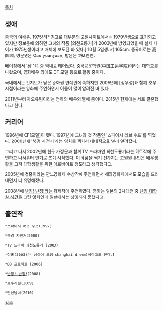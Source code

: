 [[목차]]
== 생애 ==
[[중국]]의 여[[배우]]. 1975년[* 참고로 대부분의 포털사이트에서는 1979년생으로 표기되고 있지만 정보통에 의하면 그녀의 작품 [의천도룡기]가 2003년에 방영되었을 때 실제 나이가 1975년생이라고 매체에 보도된 바 있다.] 10월 5일생. 키 165cm. 중국어로는 高圆圆, 영문명은 Gao yuanyuan, 발음은 까오웬웬.

베이징에서 1남 1녀 중 막내로 태어났다. 중국공운학원(中国工运学院)이라는 대학교를 나왔으며, 영화배우 외에도 CF 모델 등으로 활동 중이다. 

국내에서는 인지도가 낮은 중화권 연예인에 속하지만 2009년에 [정우성]과 함꼐 호우시절이라는 영화에 주연하면서 이름이 많이 알려진 바 있다.

2011년부터 자오유팅이라는 연하의 배우와 열애 중이다. 2015년 현재에는 서로 결혼했다고 한다.

== 커리어 ==
1996년에 CF[모델]이 됐다. 1997년에 그녀의 첫 작품인 '스파이시 러브 수프'를 찍었다. 2000년에 '북경 자전거'라는 영화를 찍어서 대대적으로 널리 알려졌다. 

그리고 나서 2002년에 친구 가정문과 함께 TV 드라마인 의천도룡기라는 히트작에 주연하고 나서부터 연기로 뜨기 시작했다. 이 작품을 찍기 전까지는 고원원 본인은 배우생활을 그저 대학생활을 위한 아르바이트 정도라고 생각했다고.

2005년에 청홍이라는 깐느영화제 수상작에 주연하면서 해외영화제에서도 모습을 드러내면서 더 유명해졌다.

2008년에 [[난징! 난징!]]라는 화제작에 주연하였다. 영화는 일본의 2차대전 중 [[난징 대학살 사건]]을 그린 영화인데 일본에서는 상영되지 못했다고.

== 출연작 ==
 *스파이시 러브 수프(1997)

 *북경 자전거(2000)

 *TV 드라마 의천도룡기 (2003)

 *청홍(2005)[* 샹하이 드림(shanghai dream)이라고도 한다.]

 *BB 프로젝트 (2006)

 *[[난징! 난징!]](2008)

 *호우시절(2009)

 *단신남녀(2010)

[[각주]]
